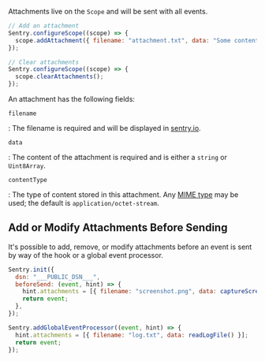 Attachments live on the `Scope` and will be sent with all events.

```javascript
// Add an attachment
Sentry.configureScope((scope) => {
  scope.addAttachment({ filename: "attachment.txt", data: "Some content" });
});

// Clear attachments
Sentry.configureScope((scope) => {
  scope.clearAttachments();
});
```

An attachment has the following fields:

`filename`

: The filename is required and will be displayed in [sentry.io](https://sentry.io).

`data`

: The content of the attachment is required and is either a `string` or `Uint8Array`.

`contentType`

: The type of content stored in this attachment. Any [MIME
type](https://www.iana.org/assignments/media-types/media-types.xhtml) may be
used; the default is `application/octet-stream`.

## Add or Modify Attachments Before Sending

It's possible to add, remove, or modify attachments before an event is sent by way of
the <PlatformLink to="/configuration/options/#before-send"><PlatformIdentifier name="before-send" /></PlatformLink>
hook or a global event processor.

<SignInNote />

```javascript
Sentry.init({
  dsn: "___PUBLIC_DSN___",
  beforeSend: (event, hint) => {
    hint.attachments = [{ filename: "screenshot.png", data: captureScreen() }];
    return event;
  },
});

Sentry.addGlobalEventProcessor((event, hint) => {
  hint.attachments = [{ filename: "log.txt", data: readLogFile() }];
  return event;
});
```
